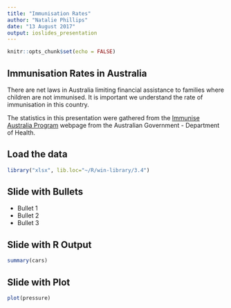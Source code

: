 ```yaml
---
title: "Immunisation Rates"
author: "Natalie Phillips"
date: "13 August 2017"
output: ioslides_presentation
---
```


```r
knitr::opts_chunk$set(echo = FALSE)
```

## Immunisation Rates in Australia

There are net laws in Australia limiting financial assistance to families where children are not immunised. It is important we understand the rate of immunisation in this country.

The statistics in this presentation were gathered from the [Immunise Australia Program](http://www.immunise.health.gov.au/) webpage from the Australian Government - Department of Health.

## Load the data

```r
library("xlsx", lib.loc="~/R/win-library/3.4")

```

## Slide with Bullets

- Bullet 1
- Bullet 2
- Bullet 3

## Slide with R Output

```r
summary(cars)
```

## Slide with Plot

```r
plot(pressure)
```

